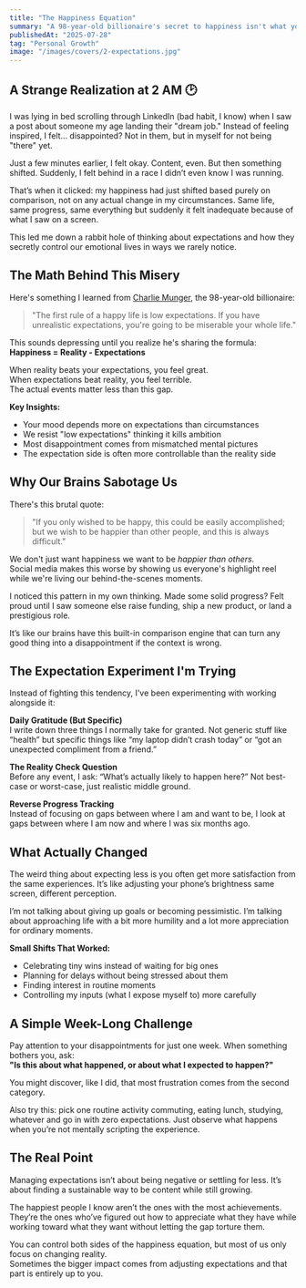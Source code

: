 ```yaml
---
title: "The Happiness Equation"
summary: "A 98-year-old billionaire's secret to happiness isn't what you'd expect. Here's why lowering your expectations might be the key to actually enjoying your life."
publishedAt: "2025-07-28"
tag: "Personal Growth"
image: "/images/covers/2-expectations.jpg"
---
```


## A Strange Realization at 2 AM 🕑

I was lying in bed scrolling through LinkedIn (bad habit, I know) when I saw a post about someone my age landing their "dream job." Instead of feeling inspired, I felt... disappointed? Not in them, but in myself for not being "there" yet.

Just a few minutes earlier, I felt okay. Content, even. But then something shifted. Suddenly, I felt behind in a race I didn’t even know I was running.

That’s when it clicked: my happiness had just shifted based purely on comparison, not on any actual change in my circumstances. Same life, same progress, same everything but suddenly it felt inadequate because of what I saw on a screen.

This led me down a rabbit hole of thinking about expectations and how they secretly control our emotional lives in ways we rarely notice.

## The Math Behind This Misery

Here's something I learned from [Charlie Munger](https://en.wikipedia.org/wiki/Charlie_Munger), the 98-year-old billionaire:  
> "The first rule of a happy life is low expectations. If you have unrealistic expectations, you're going to be miserable your whole life."

This sounds depressing until you realize he's sharing the formula:  
**Happiness = Reality - Expectations**

When reality beats your expectations, you feel great.  
When expectations beat reality, you feel terrible.  
The actual events matter less than this gap.

**Key Insights:**
- Your mood depends more on expectations than circumstances  
- We resist "low expectations" thinking it kills ambition  
- Most disappointment comes from mismatched mental pictures  
- The expectation side is often more controllable than the reality side  

## Why Our Brains Sabotage Us

There's this brutal quote:  
> "If you only wished to be happy, this could be easily accomplished; but we wish to be happier than other people, and this is always difficult."

We don't just want happiness we want to be *happier than others.*  
Social media makes this worse by showing us everyone's highlight reel while we're living our behind-the-scenes moments.

I noticed this pattern in my own thinking. Made some solid progress? Felt proud until I saw someone else raise funding, ship a new product, or land a prestigious role.  

It’s like our brains have this built-in comparison engine that can turn any good thing into a disappointment if the context is wrong.

## The Expectation Experiment I'm Trying

Instead of fighting this tendency, I've been experimenting with working alongside it:

**Daily Gratitude (But Specific)**  
I write down three things I normally take for granted. Not generic stuff like “health” but specific things like “my laptop didn’t crash today” or “got an unexpected compliment from a friend.”

**The Reality Check Question**  
Before any event, I ask: “What’s actually likely to happen here?” Not best-case or worst-case, just realistic middle ground.

**Reverse Progress Tracking**  
Instead of focusing on gaps between where I am and want to be, I look at gaps between where I am now and where I was six months ago.

## What Actually Changed

The weird thing about expecting less is you often get more satisfaction from the same experiences. It’s like adjusting your phone’s brightness same screen, different perception.

I’m not talking about giving up goals or becoming pessimistic. I’m talking about approaching life with a bit more humility and a lot more appreciation for ordinary moments.

**Small Shifts That Worked:**
- Celebrating tiny wins instead of waiting for big ones  
- Planning for delays without being stressed about them  
- Finding interest in routine moments  
- Controlling my inputs (what I expose myself to) more carefully  

## A Simple Week-Long Challenge

Pay attention to your disappointments for just one week. When something bothers you, ask:  
**"Is this about what happened, or about what I expected to happen?"**

You might discover, like I did, that most frustration comes from the second category.

Also try this: pick one routine activity commuting, eating lunch, studying, whatever and go in with zero expectations. Just observe what happens when you’re not mentally scripting the experience.

## The Real Point

Managing expectations isn’t about being negative or settling for less. It’s about finding a sustainable way to be content while still growing.

The happiest people I know aren’t the ones with the most achievements.  
They’re the ones who’ve figured out how to appreciate what they have while working toward what they want without letting the gap torture them.

You can control both sides of the happiness equation, but most of us only focus on changing reality.  
Sometimes the bigger impact comes from adjusting expectations and that part is entirely up to you.
